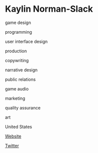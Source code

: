 # Kaylin Norman-Slack

<Skills>

game design

programming

user interface design

production

copywriting

narrative design

public relations

game audio

marketing

quality assurance

art

</Skills>

<Location>

United States

</Location>

<Personal>

[Website](http://www.kaylinnormanslack.com)

[Twitter](https://twitter.com/MrGameandAudio)

</Personal>


